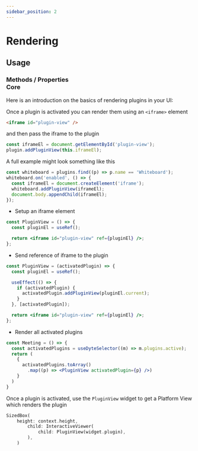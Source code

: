 ```yaml
---
sidebar_position: 2
---
```


# Rendering

## Usage

### Methods / Properties <div class="header-tag tag-core">Core</div>

Here is an introduction on the basics of rendering plugins in your UI:

<Tabs groupId="framework">
<TabItem value="js" label="Javascript">

Once a plugin is activated you can render them using an `<iframe>` element

```html
<iframe id="plugin-view" />
```

and then pass the iframe to the plugin

```js
const iframeEl = document.getElementById('plugin-view');
plugin.addPluginView(this.iframeEl);
```

A full example might look something like this

```js
const whiteboard = plugins.find((p) => p.name == 'Whiteboard');
whiteboard.on('enabled', () => {
  const iframeEl = document.createElement('iframe');
  whiteboard.addPluginView(iframeEl);
  document.body.appendChild(iframeEl);
});
```

</TabItem>
<TabItem value="react" label="React">

- Setup an iframe element

```jsx
const PluginView = () => {
  const pluginEl = useRef();

  return <iframe id="plugin-view" ref={pluginEl} />;
};
```

- Send reference of iframe to the plugin

```jsx {4-8}
const PluginView = (activatedPlugin) => {
  const pluginEl = useRef();

  useEffect(() => {
    if (activatedPlugin) {
      activatedPlugin.addPluginView(pluginEl.current);
    }
  }, [activatedPlugin]);

  return <iframe id="plugin-view" ref={pluginEl} />;
};
```

- Render all activated plugins

```jsx
const Meeting = () => {
  const activatedPlugins = useDyteSelector((m) => m.plugins.active);
  return (
    {
      activatedPlugins.toArray()
        .map((p) => <PluginView activatedPlugin={p} />)
    }
  )
}
```

</TabItem>
<TabItem value="flutter" label="Flutter">

Once a plugin is activated, use the `PluginView` widget to get a Platform View which renders the plugin

```dart {4}
SizedBox(
    height: context.height,
        child: InteractiveViewer(
            child: PluginView(widget.plugin),
        ),
    )
```

</TabItem>
</Tabs>

<head>
  <title>Rendering Guide</title>
</head>
